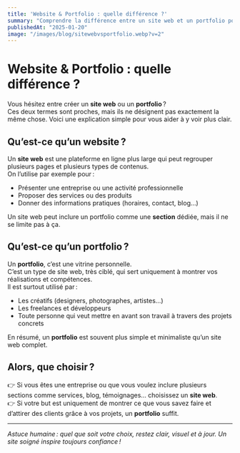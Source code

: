 ```yaml
---
title: 'Website & Portfolio : quelle différence ?'
summary: "Comprendre la différence entre un site web et un portfolio pour mieux choisir"
publishedAt: "2025-01-20"
image: "/images/blog/sitewebvsportfolio.webp?v=2"
---
```



# Website & Portfolio : quelle différence ?

Vous hésitez entre créer un **site web** ou un **portfolio** ?  
Ces deux termes sont proches, mais ils ne désignent pas exactement la même chose. Voici une explication simple pour vous aider à y voir plus clair.

## Qu’est-ce qu’un website ?

Un **site web** est une plateforme en ligne plus large qui peut regrouper plusieurs pages et plusieurs types de contenus.  
On l’utilise par exemple pour :
- Présenter une entreprise ou une activité professionnelle
- Proposer des services ou des produits
- Donner des informations pratiques (horaires, contact, blog…)

Un site web peut inclure un portfolio comme une **section** dédiée, mais il ne se limite pas à ça.

## Qu’est-ce qu’un portfolio ?

Un **portfolio**, c’est une vitrine personnelle.  
C’est un type de site web, très ciblé, qui sert uniquement à montrer vos réalisations et compétences.  
Il est surtout utilisé par :
- Les créatifs (designers, photographes, artistes…)
- Les freelances et développeurs
- Toute personne qui veut mettre en avant son travail à travers des projets concrets

En résumé, un **portfolio** est souvent plus simple et minimaliste qu’un site web complet.

## Alors, que choisir ?

👉 Si vous êtes une entreprise ou que vous voulez inclure plusieurs sections comme services, blog, témoignages… choisissez un **site web**.  
👉 Si votre but est uniquement de montrer ce que vous savez faire et d’attirer des clients grâce à vos projets, un **portfolio** suffit.

---

*Astuce humaine : quel que soit votre choix, restez clair, visuel et à jour. Un site soigné inspire toujours confiance !*
